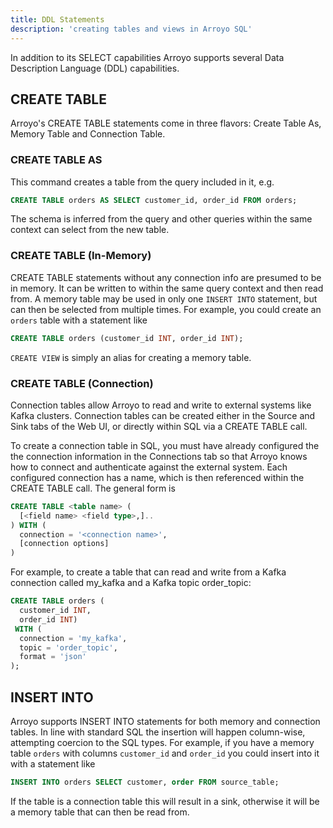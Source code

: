 ```yaml
---
title: DDL Statements
description: 'creating tables and views in Arroyo SQL'
---
```

In addition to its SELECT capabilities Arroyo supports several Data Description Language (DDL) capabilities.

## CREATE TABLE
Arroyo's CREATE TABLE statements come in three flavors: Create Table As, Memory Table and Connection Table.

### CREATE TABLE AS
This command creates a table from the query included in it, e.g.
```sql
CREATE TABLE orders AS SELECT customer_id, order_id FROM orders;
```
The schema is inferred from the query and other queries within the same context can select from the new table.

### CREATE TABLE (In-Memory)
CREATE TABLE statements without any connection info are presumed to be in memory.
It can be written to within the same query context and then read from. 
A memory table may be used in only one `INSERT INTO` statement, but can then be selected from multiple times.
For example, you could create an `orders` table with a statement like

```sql
CREATE TABLE orders (customer_id INT, order_id INT);
```

`CREATE VIEW` is simply an alias for creating a memory table.

### CREATE TABLE (Connection)
Connection tables allow Arroyo to read and write to external systems like Kafka clusters. 
Connection tables can be created either in the Source and Sink tabs of the Web UI, 
or directly within SQL via a CREATE TABLE call.

To create a connection table in SQL,
you must have already configured the the connection information in the Connections tab 
so that Arroyo knows how to connect and authenticate against the external system.
Each configured connection has a name, which is then referenced within the CREATE TABLE call.
The general form is

```sql
CREATE TABLE <table name> (
  [<field name> <field type>,]..
) WITH (
  connection = '<connection name>',
  [connection options]
)
```

For example, to create a table that can read and write from 
a Kafka connection called my_kafka and a Kafka topic order_topic:

```sql
CREATE TABLE orders (
  customer_id INT,
  order_id INT)
 WITH (
  connection = 'my_kafka',
  topic = 'order_topic',
  format = 'json'
);
```

## INSERT INTO
Arroyo supports INSERT INTO statements for both memory and connection tables.
In line with standard SQL the insertion will happen column-wise,
 attempting coercion to the SQL types.
For example, if you have a memory table `orders` with columns `customer_id` and `order_id`
you could insert into it with a statement like
```sql
INSERT INTO orders SELECT customer, order FROM source_table;
```
If the table is a connection table this will result in a sink,
otherwise it will be a memory table that can then be read from.